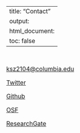 
---
title: "Contact"
output: 
  html_document:
    toc: false
---
\

<font size="3"> 
<!-- Add icon library -->
<link rel="stylesheet" href="https://cdnjs.cloudflare.com/ajax/libs/font-awesome/4.7.0/css/font-awesome.min.css">

<link rel="stylesheet" href="https://use.fontawesome.com/releases/v5.8.1/css/all.css" integrity="sha384-50oBUHEmvpQ+1lW4y57PTFmhCaXp0ML5d60M1M7uH2+nqUivzIebhndOJK28anvf" crossorigin="anonymous">

<link rel="stylesheet" href="https://cdn.rawgit.com/jpswalsh/academicons/master/css/academicons.min.css">

<!-- Add font awesome icons -->

<a href="mailto:katherinezeephd@gmail.com" target="_blank" class="fa fa-envelope"></a>   [ksz2104@columbia.edu](mailto:katherinezeephd@gmail.com){target="_blank"} 

<a href="https://twitter.com/KatherineZee?lang=en/" target="_blank" class="fab fa-twitter"></a>   [Twitter](https://twitter.com/KatherineZee?lang=en/){target="_blank"} 

<a href="https://github.com/kzee/" target="_blank" class="fab fa-github"></a>   [Github](https://github.com/kzee/){target="_blank"} 

<a href="https://osf.io/g579q" target="_blank" class="ai ai-osf ai-1x"></a>   [OSF](https://osf.io/g579q){target="_blank"} 

<a href="https://www.researchgate.net/profile/Katherine_Zee" target="_blank" class="fab fa-researchgate"></a>   [ResearchGate](https://www.researchgate.net/profile/Katherine_Zee){target="_blank"} 


</font> 